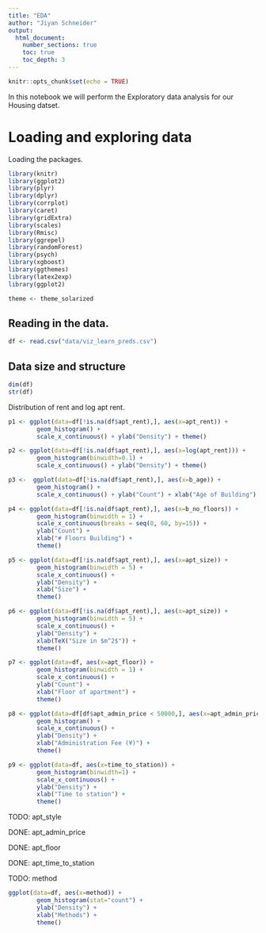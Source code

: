 ```yaml
---
title: "EDA"
author: "Jiyan Schneider"
output:
  html_document:
    number_sections: true
    toc: true
    toc_depth: 3
---
```


```r
knitr::opts_chunk$set(echo = TRUE)
```

In this notebook we will perform the Exploratory data analysis for our
Housing datset.

# Loading and exploring data

Loading the packages.

```r
library(knitr)
library(ggplot2)
library(plyr)
library(dplyr)
library(corrplot)
library(caret)
library(gridExtra)
library(scales)
library(Rmisc)
library(ggrepel)
library(randomForest)
library(psych)
library(xgboost)
library(ggthemes)
library(latex2exp)
library(ggplot2)

```

```r
theme <- theme_solarized
```

## Reading in the data.
```r
df <- read.csv("data/viz_learn_preds.csv")
```


## Data size and structure

```r
dim(df)
str(df)
```


Distribution of rent and log apt rent. 
```r
p1 <- ggplot(data=df[!is.na(df$apt_rent),], aes(x=apt_rent)) +
        geom_histogram() +
        scale_x_continuous() + ylab("Density") + theme()

p2 <- ggplot(data=df[!is.na(df$apt_rent),], aes(x=log(apt_rent))) +
        geom_histogram(binwidth=0.1) +
        scale_x_continuous() + ylab("Density") + theme()

p3 <-  ggplot(data=df[!is.na(df$apt_rent),], aes(x=b_age)) +
        geom_histogram() +
        scale_x_continuous() + ylab("Count") + xlab("Age of Building") + theme()

p4 <- ggplot(data=df[!is.na(df$apt_rent),], aes(x=b_no_floors)) +
        geom_histogram(binwidth = 1) +
        scale_x_continuous(breaks = seq(0, 60, by=15)) +
        ylab("Count") +
        xlab("# Floors Building") +
        theme()

p5 <- ggplot(data=df[!is.na(df$apt_rent),], aes(x=apt_size)) +
        geom_histogram(binwidth = 5) +
        scale_x_continuous() +
        ylab("Density") +
        xlab("Size") +
        theme()

p6 <- ggplot(data=df[!is.na(df$apt_rent),], aes(x=apt_size)) +
        geom_histogram(binwidth = 5) +
        scale_x_continuous() +
        ylab("Density") +
        xlab(TeX("Size in $m^2$")) +
        theme()

p7 <- ggplot(data=df, aes(x=apt_floor)) +
        geom_histogram(binwidth = 1) +
        scale_x_continuous() +
        ylab("Count") +
        xlab("Floor of apartment") +
        theme()

p8 <- ggplot(data=df[df$apt_admin_price < 50000,], aes(x=apt_admin_price)) +
        geom_histogram() +
        scale_x_continuous() +
        ylab("Density") +
        xlab("Administration Fee (¥)") +
        theme()

p9 <- ggplot(data=df, aes(x=time_to_station)) +
        geom_histogram(binwidth=1) +
        scale_x_continuous() +
        ylab("Density") +
        xlab("Time to station") +
        theme()

```


TODO: apt_style

DONE: apt_admin_price

DONE: apt_floor

DONE: apt_time_to_station

TODO: method

```r

ggplot(data=df, aes(x=method)) +
        geom_histogram(stat="count") +
        ylab("Density") +
        xlab("Methods") +
        theme()

```


